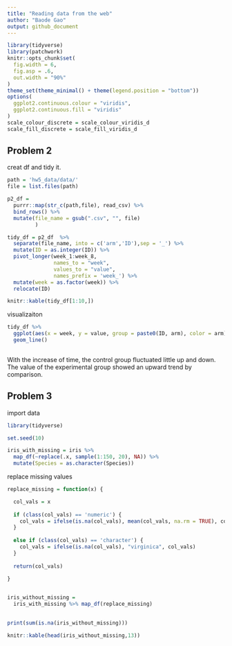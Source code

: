 ```yaml
---
title: "Reading data from the web"
author: "Baode Gao"
output: github_document
---
```


```r
library(tidyverse)
library(patchwork)
knitr::opts_chunk$set(
  fig.width = 6,
  fig.asp = .6,
  out.width = "90%"
)
theme_set(theme_minimal() + theme(legend.position = "bottom"))
options(
  ggplot2.continuous.colour = "viridis",
  ggplot2.continuous.fill = "viridis"
)
scale_colour_discrete = scale_colour_viridis_d
scale_fill_discrete = scale_fill_viridis_d
```

## Problem 2

creat df and tidy it.
```r
path = 'hw5_data/data/'
file = list.files(path)

p2_df = 
  purrr::map(str_c(path,file), read_csv) %>%
  bind_rows() %>%
  mutate(file_name = gsub(".csv", "", file)
         )

tidy_df = p2_df  %>% 
  separate(file_name, into = c('arm','ID'),sep = '_') %>%
  mutate(ID = as.integer(ID)) %>%
  pivot_longer(week_1:week_8, 
               names_to = "week",
               values_to = "value",
               names_prefix = 'week_') %>%
  mutate(week = as.factor(week)) %>%
  relocate(ID)

knitr::kable(tidy_df[1:10,])
```

visualizaiton
```r
tidy_df %>% 
  ggplot(aes(x = week, y = value, group = paste0(ID, arm), color = arm)) +
  geom_line() 
  
```

With the increase of time, the control group fluctuated little up and down. The value of the experimental group showed an upward trend by comparison. 

## Problem 3

import data
```r
library(tidyverse)

set.seed(10)

iris_with_missing = iris %>% 
  map_df(~replace(.x, sample(1:150, 20), NA)) %>%
  mutate(Species = as.character(Species))
```

replace missing values
```r
replace_missing = function(x) {

  col_vals = x
  
  if (class(col_vals) == 'numeric') {
    col_vals = ifelse(is.na(col_vals), mean(col_vals, na.rm = TRUE), col_vals)
  } 
  
  else if (class(col_vals) == 'character') {
    col_vals = ifelse(is.na(col_vals), "virginica", col_vals)
  }
  
  return(col_vals)
  
}


iris_without_missing = 
  iris_with_missing %>% map_df(replace_missing)
  

print(sum(is.na(iris_without_missing)))

knitr::kable(head(iris_without_missing,13))
```



